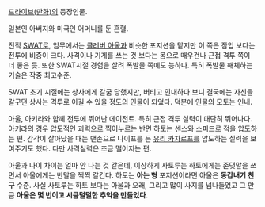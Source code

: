 [[드라이브(만화)]]의 등장인물.

일본인 아버지와 미국인 어머니를 둔 혼혈.

전직 [[SWAT]]로, 임무에서는 [[클레버 아울]]과 비슷한 포지션을 맡지만 이 쪽은 잠입 보다는 전투에 비중이 크다. 사격이나 기계를 쓰는 것 보다는 몸으로 때우건나 근접 격투 쪽이 더 좋은 듯. 또한 SWAT시절 경험을 살려 폭발물 쪽에도 능하다. 특히 폭발물 해체하는 기술은 작중 최고수준.

SWAT 초기 시절에는 상사에게 갈굼 당했지만, 버티고 인내하다 보니 결국에는 자신을 갈구던 상사는 격투로 이길 수 있을 정도의 인물이 되었다. 덕분에 인물의 모토는 인내.

아울, 아키라와 함께 전투에 뛰어난 에이전트. 특히 근접 격투 실력이 대단히 뛰어나다. 아키라의 경우 압도적인 괴력으로 찍어누르는 반면 하토는 센스와 스피드로 적을 압도하는 편. 감각이 살아났을 때는 맨손으로 나이프를 든 [[유리 카자로프]]를 압도하는 실력을 보여주기도 했다. 다만 사격실력은 조금 떨어지는 편.

아울과 나이 차이는 얼마 안 나는 것 같은데, 이상하게 사토루는 하토에게는 존댓말을 쓰면서 아울에게는 반말을 찍찍 갈긴다. 하토는 '''아는 형''' 포지션이라면 아울은 '''동갑내기 친구''' 수준. 사실 사토루는 하토 보다는 아울과 오래, 그리고 많이 사지를 넘나들었고 그 만큼 '''아울은 몇 번이고 시큼털털한 추억을 만들었다'''.
